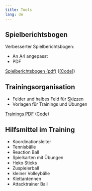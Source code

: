 ```yaml
---
title: Tools
lang: de
---
```


## Spielberichtsbogen

Verbesserter Spielberichtsbogen:

- An A4 angepasst
- PDF

[Spielberichtsbogen (pdf)](tools/schiedsrichterbogen.pdf)  ([(Code)](tools/schiedsrichterbogen.typ))

## Trainingsorganisation

- Felder und halbes Feld für Skizzen
- Vorlagen für Trainings und Übungen

[Trainings PDF](/tools/volley_helpers.pdf)
([Code](/tools/volley_helpers.typ))

## Hilfsmittel im Training

- Koordinationsleiter
- Tennisbälle
- Reaction Ball
- Spielkarten mit Übungen
- Heko Sticks
- Zuspielerball
- kleiner Volleybälle
- Klettantennen
- Attacktrainer Ball
